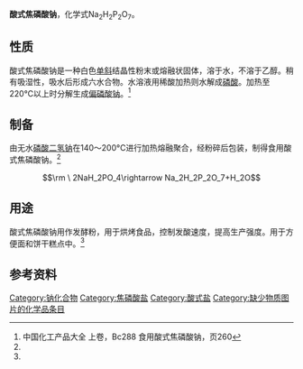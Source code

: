 {{chembox
| Name = 焦磷酸二氢二钠
| ImageFile = Disodium pyrophosphate.png
| ImageSize = 200px
| ImageName = 焦磷酸二钠
| IUPACName = Disodium dihydrogen diphosphate
| OtherNames = 酸式焦磷酸钠<br/>焦磷酸二钠<br/>E 450a<br/>E 450(i)<br />SAPP<br>焦磷酸二氢钠
| Section1 = {{Chembox Identifiers
| CASNo = 7758-16-9
| CASNo_Ref = {{cascite|correct|CAS}}
|    EINECS  =  231-835-0
  |  PubChem  =  24451
|  UNII_Ref  = {{fdacite|correct|FDA}}|  UNII  =  H5WVD9LZUD
|  ChemSpiderID_Ref  = {{chemspidercite|changed|chemspider}}|  ChemSpiderID  =  22859
|  SMILES  =  [Na+].[Na+].[O-]P(=O)(O)OP([O-])(=O)O
|  InChI  =  1/2Na.H4O7P2/c;;1-8(2,3)7-9(4,5)6/h;;(H2,1,2,3)(H2,4,5,6)/q2*+1;/p-2
|  InChIKey  =  GYQBBRRVRKFJRG-NUQVWONBAI
|  StdInChI_Ref  = {{stdinchicite|changed|chemspider}}|  StdInChI  =  1S/2Na.H4O7P2/c;;1-8(2,3)7-9(4,5)6/h;;(H2,1,2,3)(H2,4,5,6)/q2*+1;/p-2
|  StdInChIKey_Ref  = {{stdinchicite|changed|chemspider}}|  StdInChIKey  =  GYQBBRRVRKFJRG-UHFFFAOYSA-L

}}
| Section2 = {{Chembox Properties
|   Formula = Na<sub>2</sub>H<sub>2</sub>P<sub>2</sub>O<sub>7</sub>
|   MolarMass = 221.94
|   Appearance = 白色无味粉末
|   Density = 1.1-1.3 g/cm<sup>3</sup>
|   MeltingPt = >600 °C
|   BoilingPt = 
|   Solubility = 11.9 g / 100 ml (20 °C)
  }}
| Section8 = {{Chembox Related
|   OtherAnions = [[磷酸氢二钠|磷酸氢二钠]]
|   OtherCations = [[酸式焦磷酸钾|酸式焦磷酸钾]]
|   OtherCpds = [[焦磷酸钠|焦磷酸钠]]
  }}
}}

'''酸式焦磷酸钠'''，化学式Na<sub>2</sub>H<sub>2</sub>P<sub>2</sub>O<sub>7</sub>。

==性质==
酸式焦磷酸钠是一种白色[[单斜|单斜]]结晶性粉末或熔融状固体，溶于水，不溶于乙醇。稍有吸湿性，吸水后形成六水合物。水溶液用稀酸加热则水解成[[磷酸|磷酸]]。加热至220°C以上时分解生成[[偏磷酸钠|偏磷酸钠]]。<ref name="zghg">中国化工产品大全 上卷，Bc288 食用酸式焦磷酸钠，页260</ref>

==制备==
由无水[[磷酸二氢钠|磷酸二氢钠]]在140～200°C进行加热熔融聚合，经粉碎后包装，制得食用酸式焦磷酸钠。<ref name="zghg" />
:<math>\rm \ 2NaH_2PO_4\rightarrow Na_2H_2P_2O_7+H_2O</math>

==用途==
酸式焦磷酸钠用作发酵粉，用于烘烤食品，控制发酸速度，提高生产强度。用于方便面和饼干糕点中。<ref name="zghg" />

==参考资料==
{{reflist}}

{{钠化合物}}
{{焦磷酸盐}}

[[Category:钠化合物|Category:钠化合物]]
[[Category:焦磷酸盐|Category:焦磷酸盐]]
[[Category:酸式盐|Category:酸式盐]]
[[Category:缺少物质图片的化学品条目|Category:缺少物质图片的化学品条目]]